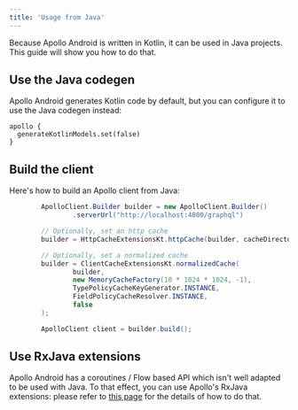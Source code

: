 ```yaml
---
title: 'Usage from Java'
---
```




Because Apollo Android is written in Kotlin, it can be used in Java projects. This guide will show you how to do that.

## Use the Java codegen

Apollo Android generates Kotlin code by default, but you can configure it to use the Java codegen instead:

```kotlin:title=build.gradle[.kts]
apollo {
  generateKotlinModels.set(false)
}
```

## Build the client

Here's how to build an Apollo client from Java:

```java
        ApolloClient.Builder builder = new ApolloClient.Builder()
                .serverUrl("http://localhost:4000/graphql")

        // Optionally, set an http cache
        builder = HttpCacheExtensionsKt.httpCache(builder, cacheDirectory, cacheMaxSize);

        // Optionally, set a normalized cache
        builder = ClientCacheExtensionsKt.normalizedCache(
                builder,
                new MemoryCacheFactory(10 * 1024 * 1024, -1),
                TypePolicyCacheKeyGenerator.INSTANCE,
                FieldPolicyCacheResolver.INSTANCE,
                false
        );

        ApolloClient client = builder.build();
```

## Use RxJava extensions

Apollo Android has a coroutines / Flow based API which isn't well adapted to be used with Java. To that effect, you can
use Apollo's RxJava extensions: please refer to [this page](rxjava) for the details of how to do that.
